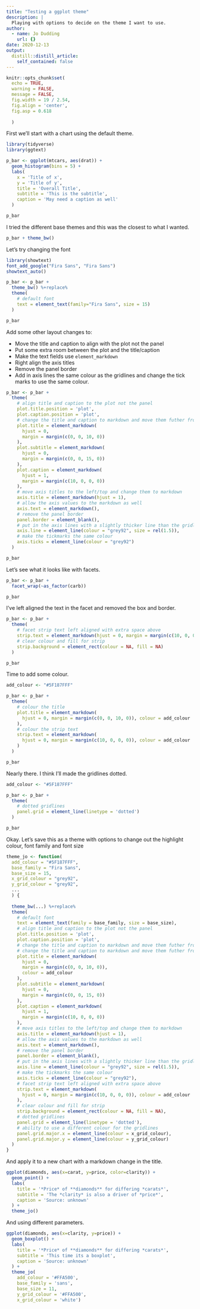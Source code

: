 ```yaml
---
title: "Testing a ggplot theme"
description: |
  Playing with options to decide on the theme I want to use.
author:
  - name: Jo Dudding
    url: {}
date: 2020-12-13
output:
  distill::distill_article:
    self_contained: false
---
```



```r
knitr::opts_chunk$set(
  echo = TRUE,
  warning = FALSE,
  message = FALSE,
  fig.width = 19 / 2.54,
  fig.align = 'center',
  fig.asp = 0.618
  
  )
```

First we'll start with a chart using the default theme.

```r
library(tidyverse)
library(ggtext)

p_bar <- ggplot(mtcars, aes(drat)) +
  geom_histogram(bins = 5) +
  labs(
    x = 'Title of x',
    y = 'Title of y',
    title = 'Overall Title',
    subtitle = 'This is the subtitle',
    caption = 'May need a caption as well'
  )

p_bar
```

I tried the different base themes and this was the closest to what I wanted.

```r
p_bar + theme_bw()
```

Let's try changing the font

```r
library(showtext)
font_add_google("Fira Sans", "Fira Sans")
showtext_auto()

p_bar <- p_bar + 
  theme_bw() %+replace%
  theme(
    # default font
    text = element_text(family="Fira Sans", size = 15)
  )

p_bar
```

Add some other layout changes to:

- Move the title and caption to align with the plot not the panel
- Put some extra room between the plot and the title/caption
- Make the text fields use `element_markdown`
- Right align the axis titles
- Remove the panel border
- Add in axis lines the same colour as the gridlines and change the tick marks
  to use the same colour.

```r
p_bar <- p_bar +
  theme(
    # align title and caption to the plot not the panel
    plot.title.position = 'plot',
    plot.caption.position = 'plot',
    # change the title and caption to markdown and move them futher from the plot
    plot.title = element_markdown(
      hjust = 0, 
      margin = margin(c(0, 0, 10, 0))
    ),
    plot.subtitle = element_markdown(
      hjust = 0, 
      margin = margin(c(0, 0, 15, 0))
    ),
    plot.caption = element_markdown(
      hjust = 1, 
      margin = margin(c(10, 0, 0, 0))
    ),
    # move axis titles to the left/top and change them to markdown
    axis.title = element_markdown(hjust = 1),
    # allow the axis values to the markdown as well
    axis.text = element_markdown(),
    # remove the panel border
    panel.border = element_blank(),
    # put in the axis lines with a slightly thicker line than the gridlines
    axis.line = element_line(colour = "grey92", size = rel(1.5)),
    # make the tickmarks the same colour
    axis.ticks = element_line(colour = "grey92")
  )

p_bar
```

Let's see what it looks like with facets.

```r
p_bar <- p_bar + 
  facet_wrap(~as_factor(carb))

p_bar
```

I've left aligned the text in the facet and removed the box and border.

```r
p_bar <- p_bar + 
  theme(
    # facet strip text left aligned with extra space above
    strip.text = element_markdown(hjust = 0, margin = margin(c(10, 0, 0, 0))),
    # clear colour and fill for strip
    strip.background = element_rect(colour = NA, fill = NA)
  )

p_bar
```

Time to add some colour.

```r
add_colour <- "#5F187FFF"

p_bar <- p_bar +
  theme(
    # colour the title
    plot.title = element_markdown(
      hjust = 0, margin = margin(c(0, 0, 10, 0)), colour = add_colour
    ),
    # colour the strip text
    strip.text = element_markdown(
      hjust = 0, margin = margin(c(10, 0, 0, 0)), colour = add_colour
    )
  )

p_bar
```

Nearly there.  I think I'll made the gridlines dotted.

```r
add_colour <- "#5F187FFF"

p_bar <- p_bar +
  theme(
    # dotted gridlines
    panel.grid = element_line(linetype = 'dotted')
  )

p_bar
```

Okay.  Let's save this as a theme with options to change out the highlight 
colour, font family and font size


```r
theme_jo <- function(
  add_colour = "#5F187FFF",
  base_family = "Fira Sans",
  base_size = 15,
  x_grid_colour = "grey92",
  y_grid_colour = "grey92",
  ...
  ) {
  
  theme_bw(...) %+replace%
  theme(
    # default font
    text = element_text(family = base_family, size = base_size),
    # align title and caption to the plot not the panel
    plot.title.position = 'plot',
    plot.caption.position = 'plot',
    # change the title and caption to markdown and move them futher from the plot
    # change the title and caption to markdown and move them futher from the plot
    plot.title = element_markdown(
      hjust = 0, 
      margin = margin(c(0, 0, 10, 0)),
      colour = add_colour
    ),
    plot.subtitle = element_markdown(
      hjust = 0, 
      margin = margin(c(0, 0, 15, 0))
    ),
    plot.caption = element_markdown(
      hjust = 1, 
      margin = margin(c(10, 0, 0, 0))
    ),
    # move axis titles to the left/top and change them to markdown
    axis.title = element_markdown(hjust = 1),
    # allow the axis values to the markdown as well
    axis.text = element_markdown(),
    # remove the panel border
    panel.border = element_blank(),
    # put in the axis lines with a slightly thicker line than the gridlines
    axis.line = element_line(colour = "grey92", size = rel(1.5)),
    # make the tickmarks the same colour
    axis.ticks = element_line(colour = "grey92"),
    # facet strip text left aligned with extra space above
    strip.text = element_markdown(
      hjust = 0, margin = margin(c(10, 0, 0, 0)), colour = add_colour
    ),
    # clear colour and fill for strip
    strip.background = element_rect(colour = NA, fill = NA),
    # dotted gridlines
    panel.grid = element_line(linetype = 'dotted'),
    # ability to use a different colour for the gridlines
    panel.grid.major.x = element_line(colour = x_grid_colour),
    panel.grid.major.y = element_line(colour = y_grid_colour)
  )
}
```

And apply it to a new chart with a markdown change in the title.

```r
ggplot(diamonds, aes(x=carat, y=price, color=clarity)) + 
  geom_point() +
  labs(
    title = '*Price* of **diamonds** for differing *carats*',
    subtitle = 'The *clarity* is also a driver of *price*',
    caption = 'Source: unknown'
  ) +
  theme_jo()
```

And using different parameters.

```r
ggplot(diamonds, aes(x=clarity, y=price)) + 
  geom_boxplot() +
  labs(
    title = '*Price* of **diamonds** for differing *carats*',
    subtitle = 'This time its a boxplot',
    caption = 'Source: unknown'
  ) +
  theme_jo(
    add_colour = '#FFA500', 
    base_family = 'sans',
    base_size = 11,
    y_grid_colour = '#FFA500',
    x_grid_colour = 'white')
```